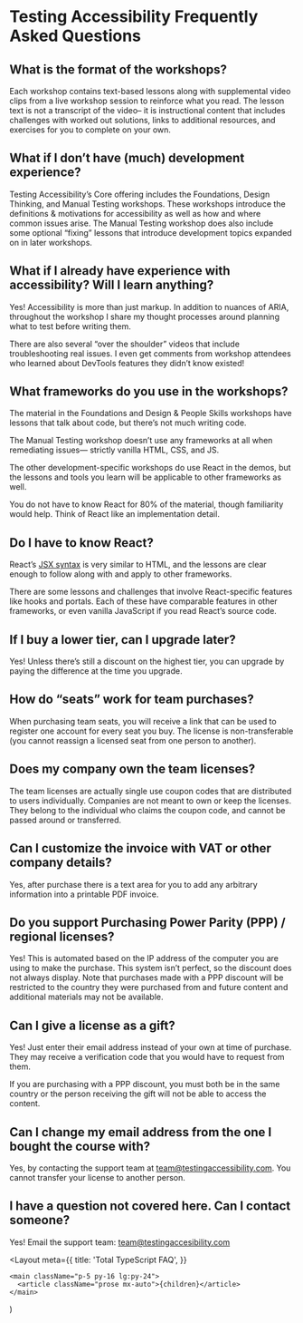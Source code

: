 # Testing Accessibility Frequently Asked Questions


## What is the format of the workshops?

Each workshop contains text-based lessons along with supplemental video clips from a live workshop session to reinforce what you read. The lesson text is not a transcript of the video– it is instructional content that includes challenges with worked out solutions, links to additional resources, and exercises for you to complete on your own.

## What if I don’t have (much) development experience?

Testing Accessibility’s Core offering includes the Foundations, Design Thinking, and Manual Testing workshops. These workshops introduce the definitions & motivations for accessibility as well as how and where common issues arise. The Manual Testing workshop does also include some optional “fixing” lessons that introduce development topics expanded on in later workshops.

## What if I already have experience with accessibility? Will I learn anything?

Yes! Accessibility is more than just markup. In addition to nuances of ARIA, throughout the workshop I share my thought processes around planning what to test before writing them.

There are also several “over the shoulder” videos that include troubleshooting real issues. I even get comments from workshop attendees who learned about DevTools features they didn’t know existed!

## What frameworks do you use in the workshops?

The material in the Foundations and Design & People Skills workshops have lessons that talk about code, but there’s not much writing code.

The Manual Testing workshop doesn’t use any frameworks at all when remediating issues— strictly vanilla HTML, CSS, and JS.

The other development-specific workshops do use React in the demos, but the lessons and tools you learn will be applicable to other frameworks as well.

You do not have to know React for 80% of the material, though familiarity would help. Think of React like an implementation detail.

## Do I have to know React?

React’s [JSX syntax](https://reactjs.org/docs/introducing-jsx.html) is very similar to HTML, and the lessons are clear enough to follow along with and apply to other frameworks.

There are some lessons and challenges that involve React-specific features like hooks and portals. Each of these have comparable features in other frameworks, or even vanilla JavaScript if you read React’s source code.

## If I buy a lower tier, can I upgrade later?

Yes! Unless there’s still a discount on the highest tier, you can upgrade by paying the difference at the time you upgrade.

## How do “seats” work for team purchases?

When purchasing team seats, you will receive a link that can be used to register one account for every seat you buy. The license is non-transferable (you cannot reassign a licensed seat from one person to another).

## Does my company own the team licenses?

The team licenses are actually single use coupon codes that are distributed to users individually. Companies are not meant to own or keep the licenses. They belong to the individual who claims the coupon code, and cannot be passed around or transferred.

## Can I customize the invoice with VAT or other company details?

Yes, after purchase there is a text area for you to add any arbitrary information into a printable PDF invoice.

## Do you support Purchasing Power Parity (PPP) / regional licenses?

Yes! This is automated based on the IP address of the computer you are using to make the purchase. This system isn’t perfect, so the discount does not always display. Note that purchases made with a PPP discount will be restricted to the country they were purchased from and future content and additional materials may not be available.

## Can I give a license as a gift?

Yes! Just enter their email address instead of your own at time of purchase. They may receive a verification code that you would have to request from them.

If you are purchasing with a PPP discount, you must both be in the same country or the person receiving the gift will not be able to access the content.

## Can I change my email address from the one I bought the course with?

Yes, by contacting the support team at team@testingaccessibility.com.
You cannot transfer your license to another person.

## I have a question not covered here. Can I contact someone?
Yes! Email the support team: team@testingaccesibility.com


<Layout
meta={{
title: 'Total TypeScript FAQ',
}}
>
    <main className="p-5 py-16 lg:py-24">
      <article className="prose mx-auto">{children}</article>
    </main>
</Layout>
)
